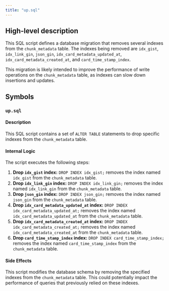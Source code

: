 ```yaml
---
title: "up.sql"
---
```


## High-level description
This SQL script defines a database migration that removes several indexes from the `chunk_metadata` table. The indexes being removed are `idx_gist`, `idx_link_gin`, `json_gin`, `idx_card_metadata_updated_at`, `idx_card_metadata_created_at`, and `card_time_stamp_index`. 

This migration is likely intended to improve the performance of write operations on the `chunk_metadata` table, as indexes can slow down insertions and updates. 

## Symbols

### `up.sql`
#### Description
This SQL script contains a set of `ALTER TABLE` statements to drop specific indexes from the `chunk_metadata` table.

#### Internal Logic
The script executes the following steps:

1. **Drop `idx_gist` index:** `DROP INDEX idx_gist;` removes the index named `idx_gist` from the `chunk_metadata` table.
2. **Drop `idx_link_gin` index:** `DROP INDEX idx_link_gin;` removes the index named `idx_link_gin` from the `chunk_metadata` table.
3. **Drop `json_gin` index:** `DROP INDEX json_gin;` removes the index named `json_gin` from the `chunk_metadata` table.
4. **Drop `idx_card_metadata_updated_at` index:** `DROP INDEX idx_card_metadata_updated_at;` removes the index named `idx_card_metadata_updated_at` from the `chunk_metadata` table.
5. **Drop `idx_card_metadata_created_at` index:** `DROP INDEX idx_card_metadata_created_at;` removes the index named `idx_card_metadata_created_at` from the `chunk_metadata` table.
6. **Drop `card_time_stamp_index` index:** `DROP INDEX card_time_stamp_index;` removes the index named `card_time_stamp_index` from the `chunk_metadata` table.

#### Side Effects
This script modifies the database schema by removing the specified indexes from the `chunk_metadata` table. This could potentially impact the performance of queries that previously relied on these indexes. 
